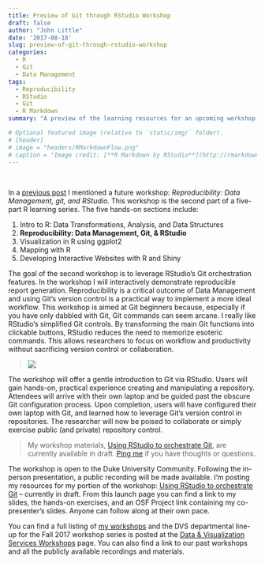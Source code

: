 ```yaml
---
title: Preview of Git through RStudio Workshop
draft: false
author: "John Little"
date: '2017-08-18'
slug: preview-of-git-through-rstudio-workshop
categories:
  - R
  - Git
  - Data Management
tags:
  - Reproducibility
  - RStudio
  - Git
  - R Markdown
summary: "A preview of the learning resources for an upcoming workshop; *Reproducibility: Data Management, Git, & RStudio*"

# Optional featured image (relative to `static/img/` folder).  
# [header]
# image = "headers/RMarkdownFlow.png"
# caption = "Image credit: [**R Markdown by RStudio**](http://rmarkdown.rstudio.com/authoring_quick_tour.html)"
---
```


&nbsp; 

In a [previous post](/post/2017-07-05-reproducibility-data-management-git-rstudio/) I mentioned a future workshop:  *Reproducibility: Data Management, git, and RStudio*.  This workshop is the second part of a five-part R learning series.  The five hands-on sections include:

1. Intro to R: Data Transformations, Analysis, and Data Structures
1. **Reproducibility: Data Management, Git, & RStudio**
1. Visualization in R using ggplot2
1. Mapping with R
1. Developing Interactive Websites with R and Shiny

The goal of the second workshop is to leverage RStudio's Git orchestration features.  In the workshop I will interactively demonstrate reproducible report generation.  Reproducibility is a critical outcome of Data Management and using Git's version control is a practical way to implement a more ideal workflow.  This workshop is aimed at Git beginners because, especially if you have only dabbled with Git, Git commands can seem arcane.  I really like RStudio's simplified Git controls.  By transforming the main Git functions into clickable buttons, RStudio reduces the need to memorize esoteric commands.  This allows researchers to focus on workflow and productivity without sacrificing version control or collaboration. 

> [![](https://imgs.xkcd.com/comics/git.png)](https://xkcd.com/1597/)

The workshop will offer a gentle introduction to Git via RStudio.  Users will gain hands-on, practical experience creating and manipulating a repository.  Attendees will arrive with their own laptop and be guided past the obscure Git configuration process.  Upon completion, users will have configured their own laptop with Git, and learned how to leverage Git's version control in repositories. The researcher will now be poised to collaborate or simply exercise public (and private) repository control.  

> My workshop materials, [Using RStudio to orchestrate Git](https://rfun.library.duke.edu/git/), are currently available in draft.  [Ping me](/#contact) if you have thoughts or questions.

The workshop is open to the Duke University Community.  Following the in-person presentation,  a public recording will be made available.  I'm posting my resources for my portion of the workshop: [Using RStudio to orchestrate Git](https://rfun.library.duke.edu/git/) -- currently in draft.  From this launch page you can find a link to my slides, the hands-on exercises, and an OSF Project link containing my co-presenter's slides.  Anyone can follow along at their own pace.  

You can find a full listing of [my workshops](/publication/) and the DVS departmental line-up for the Fall 2017 workshop series is posted at the [Data & Visualization Services Workshops](http://library.duke.edu/data/news) page.  You can also find a link to our past workshops and all the publicly available recordings and materials.  